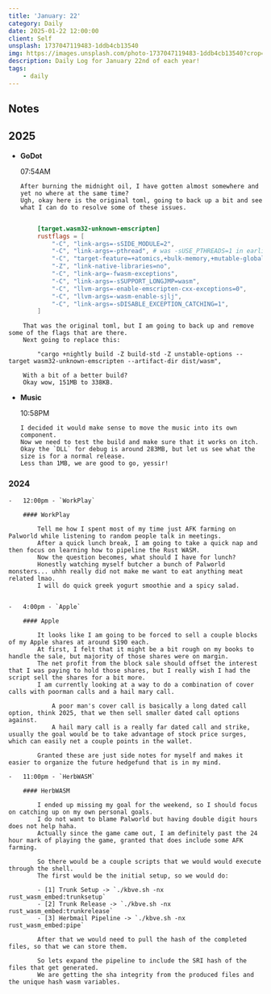 ```yaml
---
title: 'January: 22'
category: Daily
date: 2025-01-22 12:00:00
client: Self
unsplash: 1737047119483-1ddb4cb13540
img: https://images.unsplash.com/photo-1737047119483-1ddb4cb13540?crop=entropy&cs=srgb&fm=jpg&ixid=MnwzNjM5Nzd8MHwxfHJhbmRvbXx8fHx8fHx8fDE2ODE3NDg2ODY&ixlib=rb-4.0.3&q=85
description: Daily Log for January 22nd of each year!
tags:
    - daily
---
```



## Notes



## 2025

-   **GoDot**

    07:54AM

        After burning the midnight oil, I have gotten almost somewhere and yet no where at the same time?
        Ugh, okay here is the original toml, going to back up a bit and see what I can do to resolve some of these issues.

```toml

        [target.wasm32-unknown-emscripten]
        rustflags = [
            "-C", "link-args=-sSIDE_MODULE=2",
            "-C", "link-args=-pthread", # was -sUSE_PTHREADS=1 in earlier emscripten versions
            "-C", "target-feature=+atomics,+bulk-memory,+mutable-globals",
            "-Z", "link-native-libraries=no",
            "-C", "link-arg=-fwasm-exceptions",
            "-C", "link-args=-sSUPPORT_LONGJMP=wasm",
            "-C", "llvm-args=-enable-emscripten-cxx-exceptions=0",
            "-C", "llvm-args=-wasm-enable-sjlj",
            "-C", "link-args=-sDISABLE_EXCEPTION_CATCHING=1",
        ]

```

        That was the original toml, but I am going to back up and remove some of the flags that are there.
        Next going to replace this:
```
        "cargo +nightly build -Z build-std -Z unstable-options --target wasm32-unknown-emscripten --artifact-dir dist/wasm",
```
        With a bit of a better build?
        Okay wow, 151MB to 338KB.

-   **Music**

    10:58PM

        I decided it would make sense to move the music into its own component.
        Now we need to test the build and make sure that it works on itch.
        Okay the `DLL` for debug is around 283MB, but let us see what the size is for a normal release.
        Less than 1MB, we are good to go, yessir!

### 2024

    -   12:00pm - `WorkPlay`

        #### WorkPlay

            Tell me how I spent most of my time just AFK farming on Palworld while listening to random people talk in meetings.
            After a quick lunch break, I am going to take a quick nap and then focus on learning how to pipeline the Rust WASM.
            Now the question becomes, what should I have for lunch? 
            Honestly watching myself butcher a bunch of Palworld monsters... uhhh really did not make me want to eat anything meat related lmao.
            I will do quick greek yogurt smoothie and a spicy salad.

        
    -   4:00pm - `Apple`

        #### Apple

            It looks like I am going to be forced to sell a couple blocks of my Apple shares at around $190 each.
            At first, I felt that it might be a bit rough on my books to handle the sale, but majority of those shares were on margin.
            The net profit from the block sale should offset the interest that I was paying to hold those shares, but I really wish I had the script sell the shares for a bit more.
            I am currently looking at a way to do a combination of cover calls with poorman calls and a hail mary call.
                
                A poor man's cover call is basically a long dated call option, think 2025, that we then sell smaller dated call options against.
                A hail mary call is a really far dated call and strike, usually the goal would be to take advantage of stock price surges, which can easily net a couple points in the wallet.

            Granted these are just side notes for myself and makes it easier to organize the future hedgefund that is in my mind.
    
    -   11:00pm - `HerbWASM`

        #### HerbWASM

            I ended up missing my goal for the weekend, so I should focus on catching up on my own personal goals.
            I do not want to blame Palworld but having double digit hours does not help haha.
            Actually since the game came out, I am definitely past the 24 hour mark of playing the game, granted that does include some AFK farming.

            So there would be a couple scripts that we would would execute through the shell.
            The first would be the initial setup, so we would do:

            - [1] Trunk Setup -> `./kbve.sh -nx rust_wasm_embed:trunksetup`
            - [2] Trunk Release -> `./kbve.sh -nx rust_wasm_embed:trunkrelease`
            - [3] Herbmail Pipeline -> `./kbve.sh -nx rust_wasm_embed:pipe`

            After that we would need to pull the hash of the completed files, so that we can store them.

            So lets expand the pipeline to include the SRI hash of the files that get generated.
            We are getting the sha integrity from the produced files and the unique hash wasm variables.

